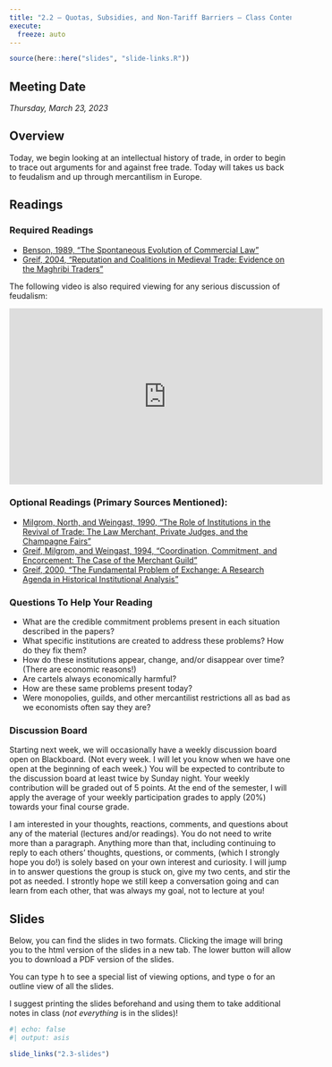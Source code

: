 ```yaml
---
title: "2.2 — Quotas, Subsidies, and Non-Tariff Barriers — Class Content"
execute:
  freeze: auto
---
```


```r
source(here::here("slides", "slide-links.R"))
```

::: {.callout-note appearance="minimal"}
# Meeting Date

*Thursday, March 23, 2023*
:::

## <i class="fas fa-info-circle fa-lg"></i> Overview

Today, we begin looking at an intellectual history of trade, in order to begin to trace out arguments for and against free trade. Today will takes us back to feudalism and up through mercantilism in Europe.

## <i class="fas fa-book-reader fa-lg"></i> Readings

### Required Readings

- [<i class="fas fa-file-pdf"></i> Benson, 1989, "The Spontaneous Evolution of Commercial Law"](/files/readings/Benson-1989.pdf)
- [<i class="fas fa-file-pdf"></i> Greif, 2004, "Reputation and Coalitions in Medieval Trade: Evidence on the Maghribi Traders"](/files/readings/Greif-2004.pdf)

The following video is also required viewing for any serious discussion of feudalism:

<iframe width="560" height="315" src="https://www.youtube.com/embed/5Xd_zkMEgkI" frameborder="0" allow="accelerometer; autoplay; encrypted-media; gyroscope; picture-in-picture" allowfullscreen></iframe>

### Optional Readings (Primary Sources Mentioned):

- [<i class="fas fa-file-pdf"></i> Milgrom, North, and Weingast, 1990, "The Role of Institutions in the Revival of Trade: The Law Merchant, Private Judges, and the Champagne Fairs"](/files/readings/Milgrom-North-Weingast-1990.pdf)
- [<i class="fas fa-file-pdf"></i> Greif, Milgrom, and Weingast, 1994, "Coordination, Commitment, and Encorcement: The Case of the Merchant Guild"](/files/readings/Milgrom-North-Weingast-1990.pdf)
- [<i class="fas fa-file-pdf"></i> Greif, 2000, "The Fundamental Problem of Exchange: A Research Agenda in Historical Institutional Analysis"](/files/readings/Greif-2000.pdf)

### Questions To Help Your Reading

- What are the credible commitment problems present in each situation described in the papers?
- What specific institutions are created to address these problems? How do they fix them?
- How do these institutions appear, change, and/or disappear over time? (There are economic reasons!)
- Are cartels always economically harmful?
- How are these same problems present today?
- Were monopolies, guilds, and other mercantilist restrictions all as bad as we economists often say they are?

### Discussion Board 

Starting next week, we will occasionally have a weekly discussion board open on Blackboard. (Not every week. I will let you know when we have one open at the beginning of each week.) You will be expected to contribute to the discussion board at least twice by Sunday night. Your weekly contribution will be graded out of 5 points. At the end of the semester, I will apply the average of your weekly participation grades to apply (20%) towards your final course grade.

I am interested in your thoughts, reactions, comments, and questions about any of the material (lectures and/or readings). You do not need to write more than a paragraph. Anything more than that, including continuing to reply to each others’ thoughts, questions, or comments, (which I strongly hope you do!) is solely based on your own interest and curiosity. I will jump in to answer questions the group is stuck on, give my two cents, and stir the pot as needed. I strontly hope we still keep a conversation going and can learn from each other, that was always my goal, not to lecture at you!

## <i class="fas fa-chalkboard-teacher"></i> Slides

Below, you can find the slides in two formats. Clicking the image will bring you to the html version of the slides in a new tab. The lower button will allow you to download a PDF version of the slides.

::: callout-tip
You can type <kbd>h</kbd> to see a special list of viewing options, and type <kbd>o</kbd> for an outline view of all the slides.
:::

I suggest printing the slides beforehand and using them to take additional notes in class (*not everything* is in the slides)!

```r
#| echo: false
#| output: asis

slide_links("2.3-slides")
```